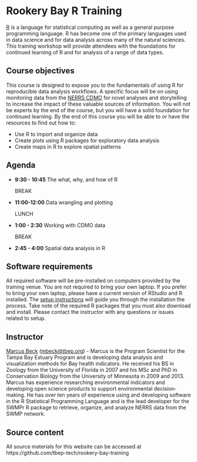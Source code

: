 # Rookery Bay R Training

[R](https://www.r-project.org/) is a language for statistical computing as well as a general purpose programming language. R has become one of the primary languages used in data science and for data analysis across many of the natural sciences. This training workshop will provide attendees with the foundations for continued learning of R and for analysis of a range of data types. 

## Course objectives

This course is designed to expose you to the fundamentals of using R for reproducible data analysis workflows.  A specific focus will be on using monitoring data from the [NERRS CDMO](https://cdmo.baruch.sc.edu/) for novel analyses and storytelling to increase the impact of these valuable sources of information. You will not be experts by the end of the course, but you will have a solid foundation for continued learning.  By the end of this course you will be able to or have the resources to find out how to:

* Use R to import and organize data
* Create plots using R packages for exploratory data analysis
* Create maps in R to explore spatial patterns

## Agenda

* __9:30 - 10:45__ The what, why, and how of R
  
  BREAK
  
* __11:00-12:00__ Data wrangling and plotting

  LUNCH
  
* __1:00 - 2:30__ Working with CDMO data

  BREAK
  
* __2:45 - 4:00__ Spatial data analysis in R

## Software requirements

All required software will be pre-installed on computers provided by the training venue.  You are not required to bring your own laptop.  If you prefer to bring your own laptop, please have a current version of RStudio and R installed. The [setup instructions](setup.html) will guide you through the installation the process.  Take note of the required R packages that you must also download and install.  Please contact the instructor with any questions or issues related to setup.  

## Instructor

[Marcus Beck](https://fawda123.github.io/CV/Beck_CV.pdf) ([mbeck@tbep.org](mailto:mbeck@tbep.org)) - Marcus is the Program Scientist for the Tampa Bay Estuary Program and is developing data analysis and visualization methods for Bay health indicators.  He received his BS in Zoology from the University of Florida in 2007 and his MSc and PhD in Conservation Biology from the University of Minnesota in 2009 and 2013. Marcus has experience researching environmental indicators and developing open science products to support environmental decision-making.  He has over ten years of experience using and developing software in the R Statistical Programming Language and is the lead developer for the SWMPr R package to retrieve, organize, and analyze NERRS data from the SWMP network.

## Source content

All source materials for this website can be accessed at https://github.com/tbep-tech/rookery-bay-training
